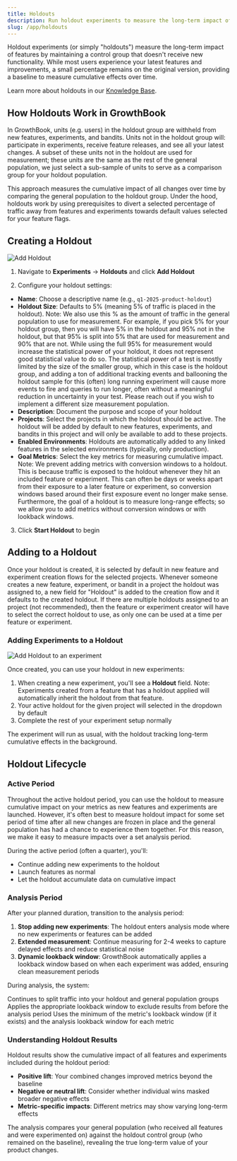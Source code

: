 ```yaml
---
title: Holdouts
description: Run holdout experiments to measure the long-term impact of features
slug: /app/holdouts
---
```


Holdout experiments (or simply "holdouts") measure the long-term impact of features by maintaining a control group that doesn't receive new functionality. While most users experience your latest features and improvements, a small percentage remains on the original version, providing a baseline to measure cumulative effects over time.

Learn more about holdouts in our [Knowledge Base](/kb/experiments/holdouts).

## How Holdouts Work in GrowthBook

In GrowthBook, units (e.g. users) in the holdout group are withheld from new features, experiments, and bandits. Units not in the holdout group will: participate in experiments, receive feature releases, and see all your latest changes. A subset of these units not in the holdout are used for measurement; these units are the same as the rest of the general population, we just select a sub-sample of units to serve as a comparison group for your holdout population.

This approach measures the cumulative impact of all changes over time by comparing the general population to the holdout group.
Under the hood, holdouts work by using prerequisites to divert a selected percentage of traffic away from features and experiments towards default values selected for your feature flags.

## Creating a Holdout

![Add Holdout](/images/holdouts-add-modal.png)

1. Navigate to **Experiments** → **Holdouts** and click **Add Holdout**

2. Configure your holdout settings:

- **Name**: Choose a descriptive name (e.g., `q1-2025-product-holdout`)
- **Holdout Size**: Defaults to 5% (meaning 5% of traffic is placed in the holdout). Note: We also use this % as the amount of traffic in the general population to use for measurement. For example, if you pick 5% for your holdout group, then you will have 5% in the holdout and 95% not in the holdout, but that 95% is split into 5% that are used for measurement and 90% that are not. While using the full 95% for measurement would increase the statistical power of your holdout, it does not represent good statistical value to do so. The statistical power of a test is mostly limited by the size of the smaller group, which in this case is the holdout group, and adding a ton of additional tracking events and ballooning the holdout sample for this (often) long running experiment will cause more events to fire and queries to run longer, often without a meaningful reduction in uncertainty in your test. Please reach out if you wish to implement a different size measurement population.
- **Description**: Document the purpose and scope of your holdout
- **Projects**: Select the projects in which the holdout should be active. The holdout will be added by default to new features, experiments, and bandits in this project and will only be available to add to these projects.
- **Enabled Environments**: Holdouts are automatically added to any linked features in the selected environments (typically, only production).
- **Goal Metrics**: Select the key metrics for measuring cumulative impact. Note: We prevent adding metrics with conversion windows to a holdout. This is because traffic is exposed to the holdout whenever they hit an included feature or experiment. This can often be days or weeks apart from their exposure to a later feature or experiment, so conversion windows based around their first exposure event no longer make sense. Furthermore, the goal of a holdout is to measure long-range effects; so we allow you to add metrics without conversion windows or with lookback windows.

3. Click **Start Holdout** to begin

## Adding to a Holdout

Once your holdout is created, it is selected by default in new feature and experiment creation flows for the selected projects. Whenever someone creates a new feature, experiment, or bandit in a project the holdout was assigned to, a new field for "Holdout" is added to the creation flow and it defaults to the created holdout. If there are multiple holdouts assigned to an project (not recommended), then the feature or experiment creator will have to select the correct holdout to use, as only one can be used at a time per feature or experiment.

### Adding Experiments to a Holdout

![Add Holdout to an experiment](/images/holdouts-experiment-with-holdout.png)

Once created, you can use your holdout in new experiments:

1. When creating a new experiment, you'll see a **Holdout** field. Note: Experiments created from a feature that has a holdout applied will automatically inherit the holdout from that feature.
2. Your active holdout for the given project will selected in the dropdown by default
3. Complete the rest of your experiment setup normally

The experiment will run as usual, with the holdout tracking long-term cumulative effects in the background.

## Holdout Lifecycle

### Active Period

Throughout the active holdout period, you can use the holdout to measure cumulative impact on your metrics as new features and experiments are launched. However, it's often best to measure holdout impact for some set period of time after all new changes are frozen in place and the general population has had a chance to experience them together. For this reason, we make it easy to measure impacts over a set analysis period.

During the active period (often a quarter), you'll:

- Continue adding new experiments to the holdout
- Launch features as normal
- Let the holdout accumulate data on cumulative impact

### Analysis Period

After your planned duration, transition to the analysis period:

1. **Stop adding new experiments**: The holdout enters analysis mode where no new experiments or features can be added
2. **Extended measurement**: Continue measuring for 2-4 weeks to capture delayed effects and reduce statistical noise
3. **Dynamic lookback window**: GrowthBook automatically applies a lookback window based on when each experiment was added, ensuring clean measurement periods

During analysis, the system:

Continues to split traffic into your holdout and general population groups
Applies the appropriate lookback window to exclude results from before the analysis period
Uses the minimum of the metric's lookback window (if it exists) and the analysis lookback window for each metric

### Understanding Holdout Results

Holdout results show the cumulative impact of all features and experiments included during the holdout period:

- **Positive lift**: Your combined changes improved metrics beyond the baseline
- **Negative or neutral lift**: Consider whether individual wins masked broader negative effects
- **Metric-specific impacts**: Different metrics may show varying long-term effects

The analysis compares your general population (who received all features and were experimented on) against the holdout control group (who remained on the baseline), revealing the true long-term value of your product changes.
